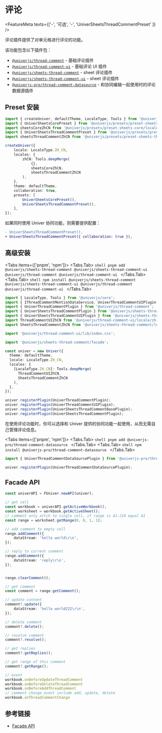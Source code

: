 
# 评论 <VersionBadge version="0.2.10+" />

<FeatureMeta texts={['-', '可选', '-', 'UniverSheetsThreadCommentPreset' ]} />

评论插件提供了对单元格进行评论的功能。

该功能包含以下插件包：

- [`@univerjs/thread-comment`](https://www.npmjs.com/package/@univerjs/thread-comment) - 基础评论插件
- [`@univerjs/thread-comment-ui`](https://www.npmjs.com/package/@univerjs/thread-comment-ui) - 基础评论 UI 插件
- [`@univerjs/sheets-thread-comment`](https://www.npmjs.com/package/@univerjs/sheets-thread-comment) - sheet 评论插件
- [`@univerjs/sheets-thread-comment-ui`](https://www.npmjs.com/package/@univerjs/sheets-thread-comment-ui) - sheet 评论插件
- [`@univerjs-pro/thread-comment-datasource`](https://www.npmjs.com/package/@univerjs-pro/thread-comment-datasource) - 和协同编辑一起使用时的评论数据源插件

## Preset 安装

```ts {4-5,13,20}
import { createUniver, defaultTheme, LocaleType, Tools } from '@univerjs/presets';
import { UniverSheetsCorePreset } from '@univerjs/presets/preset-sheets-core';
import sheetsCoreZhCN from '@univerjs/presets/preset-sheets-core/locales/zh-CN';
import { UniverSheetsThreadCommentPreset } from '@univerjs/presets/preset-sheets-thread-comment';
import sheetsThreadCommentZhCN from '@univerjs/presets/preset-sheets-thread-comment/locales/zh-CN';

createUniver({
    locale: LocaleType.ZH_CN,
    locales: {
        zhCN: Tools.deepMerge(
            {},
            sheetsCoreZhCN,
            sheetsThreadCommentZhCN 
        ),
    },
    theme: defaultTheme,
    collaboration: true,
    presets: [
        UniverSheetsCorePreset(),
        UniverSheetsThreadCommentPreset(),
    ],
});
```

如果同时使用 Univer 协同功能，则需要提供配置：

```diff
- UniverSheetsThreadCommentPreset(),
+ UniverSheetsThreadCommentPreset({ collaboration: true }),
```

## 高级安装

<Tabs items={['pnpm', 'npm']}>
  <Tabs.Tab>
    ```shell
    pnpm add @univerjs/sheets-thread-comment @univerjs/sheets-thread-comment-ui @univerjs/thread-comment @univerjs/thread-comment-ui
    ```
  </Tabs.Tab>
  <Tabs.Tab>
    ```shell
    npm install @univerjs/sheets-thread-comment @univerjs/sheets-thread-comment-ui @univerjs/thread-comment @univerjs/thread-comment-ui
    ```
  </Tabs.Tab>
</Tabs>

```typescript {2-7,9,11,18-19,24-27}
import { LocaleType, Tools } from '@univerjs/core';
import { IThreadCommentMentionDataService, UniverThreadCommentUIPlugin } from '@univerjs/thread-comment-ui';
import { UniverThreadCommentPlugin } from '@univerjs/thread-comment';
import { UniverSheetsThreadCommentPlugin } from '@univerjs/sheets-thread-comment';
import { UniverSheetsThreadCommentUIPlugin } from '@univerjs/sheets-thread-comment-ui';
import ThreadCommentUIZhCN from '@univerjs/thread-comment-ui/locale/zh-CN';
import SheetsThreadCommentZhCN from '@univerjs/sheets-thread-comment/locale/zh-CN';

import '@univerjs/thread-comment-ui/lib/index.css';

import '@univerjs/sheets-thread-comment/facade';

const univer = new Univer({
  theme: defaultTheme,
  locale: LocaleType.ZH_CN,
  locales: {
    [LocaleType.ZH_CN]: Tools.deepMerge(
      ThreadCommentUIZhCN,
      SheetsThreadCommentZhCN
    ),
  },
});

univer.registerPlugin(UniverThreadCommentPlugin);
univer.registerPlugin(UniverThreadCommentUIPlugin);
univer.registerPlugin(UniverSheetsThreadCommentBasePlugin);
univer.registerPlugin(UniverSheetsThreadCommentPlugin);
```

在使用评论功能时，你可以选择和 Univer 提供的协同功能一起使用，从而无需自己管理评论信息。

<Tabs items={['pnpm', 'npm']}>
  <Tabs.Tab>
    ```shell
    pnpm add @univerjs-pro/thread-comment-datasource
    ```
  </Tabs.Tab>
  <Tabs.Tab>
    ```shell
    npm install @univerjs-pro/thread-comment-datasource
    ```
  </Tabs.Tab>
</Tabs>

```typescript 
import { UniverThreadCommentDataSourcePlugin } from '@univerjs-pro/thread-comment-datasource';

univer.registerPlugin(UniverThreadCommentDataSourcePlugin);
```

## Facade API 

```typescript
const univerAPI = FUniver.newAPI(univer);

// get cell
const workbook = univerAPI.getActiveWorkbook();
const worksheet = workbook.getActiveSheet();
// comment only attch to single cell, if range is A1:J10 equal A1
const range = worksheet.getRange(0, 0, 1, 1);

// add comment to empty cell
range.addComment({
    dataStream: 'hello world\r\n',
});

// reply to current comment
range.addComment({
    dataStream: 'reply\r\n',
});


range.clearComment();

// get comment
const comment = range.getComment();

// update content
comment?.update({
    dataStream: 'hello world222\r\n',
});

// delete comment
comment?.delete();

// resolve comment
comment?.resolve();

// get replies
comment?.getReplies();

// get range of this comment
comment?.getRange();

// event
workbook.onBeforeUpdateThreadComment
workbook.onBeforeDeleteThreadComment
workbook.onBeforeAddThreadComment
// comment change event include add, update, delete
workbook.onThreadCommentChange
```

## 参考链接

* [Facade API](/typedoc/@univerjs/facade/README)